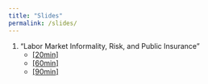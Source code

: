 ```yaml
---
title: "Slides"
permalink: /slides/
---
```


<style>
  details{
    padding: 7pt;
  }
details[open]{
    background: #eeeeee;
}
</style>

<ol>
<li>"Labor Market Informality, Risk, and Public Insurance"
<ul>
<li><a href="https://lucasfinamor.github.io/files/lf_jmp_20min.pdf" target="_blank">[20min]</a></li>
<li><a href="https://lucasfinamor.github.io/files/lf_jmp_60min.pdf" target="_blank">[60min]</a></li>
<li><a href="https://lucasfinamor.github.io/files/lf_jmp_90min.pdf" target="_blank">[90min]</a></li>
</ul>
</li>
</ol>
